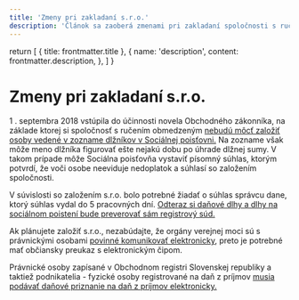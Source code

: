 ```yaml
---
title: 'Zmeny pri zakladaní s.r.o.'
description: 'Článok sa zaoberá zmenami pri zakladaní spoločnosti s ručením obmedzeným (s.r.o.) od 1. septembra 2018. Novela Obchodného zákonníka prináša nové požiadavky pre zakladateľov, vrátane kontroly dlžníkov v Sociálnej poisťovni a potreby elektronickej komunikácie s orgánmi verejnej moci.'
---
```


  return [
    { title: frontmatter.title },
    {
      name: 'description',
      content: frontmatter.description,
    },
  ]
}

# Zmeny pri zakladaní s.r.o.

1 . septembra 2018 vstúpila do účinnosti novela Obchodného zákonníka, na základe ktorej si spoločnosť s ručením obmedzeným <u>nebudú môcť založiť osoby vedené v zozname dlžníkov v Sociálnej poisťovni.</u> Na zozname však môže meno dlžníka figurovať ešte nejakú dobu po úhrade dlžnej sumy. V takom prípade môže Sociálna poisťovňa vystaviť písomný súhlas, ktorým potvrdí, že voči osobe neeviduje nedoplatok a súhlasí so založením spoločnosti.

V súvislosti so založením s.r.o. bolo potrebné žiadať o súhlas správcu dane, ktorý súhlas vydal do 5 pracovných dní. <u>Odteraz si daňové dlhy a dlhy na sociálnom poistení bude preverovať sám registrový súd.</u>

Ak plánujete založiť s.r.o., nezabúdajte, že orgány verejnej moci sú s právnickými osobami <u>povinné komunikovať elektronicky</u>, preto je potrebné mať občiansky preukaz s elektronickým čipom.

Právnické osoby zapísané v Obchodnom registri Slovenskej republiky a taktiež podnikatelia - fyzické osoby registrované na daň z príjmov <u>musia podávať daňové priznanie na daň z príjmov elektronicky.</u>
